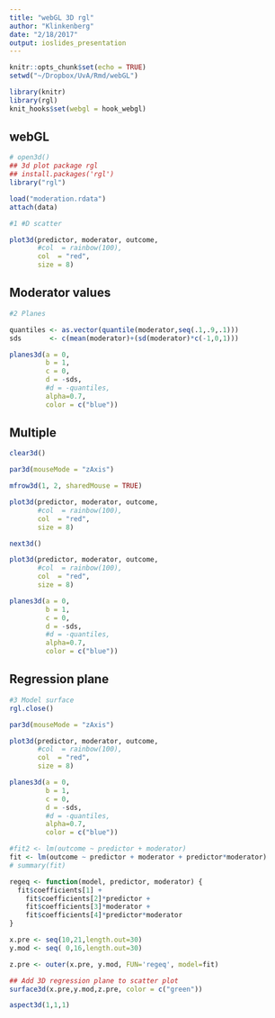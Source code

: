 ```yaml
---
title: "webGL 3D rgl"
author: "Klinkenberg"
date: "2/18/2017"
output: ioslides_presentation
---
```


```r
knitr::opts_chunk$set(echo = TRUE)
setwd("~/Dropbox/UvA/Rmd/webGL")

library(knitr)
library(rgl)
knit_hooks$set(webgl = hook_webgl)
```

## webGL { .vcenter}

```r
# open3d()
## 3d plot package rgl
## install.packages('rgl')
library("rgl")

load("moderation.rdata")
attach(data)

#1 #D scatter 

plot3d(predictor, moderator, outcome, 
       #col  = rainbow(100), 
       col  = "red",
       size = 8)
```

## Moderator values

```r

#2 Planes

quantiles <- as.vector(quantile(moderator,seq(.1,.9,.1)))
sds       <- c(mean(moderator)+(sd(moderator)*c(-1,0,1)))  

planes3d(a = 0, 
         b = 1, 
         c = 0,
         d = -sds,
         #d = -quantiles,
         alpha=0.7,
         color = c("blue"))
```

## Multiple

```r
clear3d()

par3d(mouseMode = "zAxis")

mfrow3d(1, 2, sharedMouse = TRUE)

plot3d(predictor, moderator, outcome, 
       #col  = rainbow(100), 
       col  = "red",
       size = 8)

next3d()

plot3d(predictor, moderator, outcome, 
       #col  = rainbow(100), 
       col  = "red",
       size = 8)

planes3d(a = 0, 
         b = 1, 
         c = 0,
         d = -sds,
         #d = -quantiles,
         alpha=0.7,
         color = c("blue"))
```

## Regression plane

```r
#3 Model surface  
rgl.close()

par3d(mouseMode = "zAxis")

plot3d(predictor, moderator, outcome, 
       #col  = rainbow(100), 
       col  = "red",
       size = 8)

planes3d(a = 0, 
         b = 1, 
         c = 0,
         d = -sds,
         #d = -quantiles,
         alpha=0.7,
         color = c("blue"))

#fit2 <- lm(outcome ~ predictor + moderator)
fit <- lm(outcome ~ predictor + moderator + predictor*moderator)
# summary(fit)

regeq <- function(model, predictor, moderator) { 
  fit$coefficients[1] + 
    fit$coefficients[2]*predictor + 
    fit$coefficients[3]*moderator + 
    fit$coefficients[4]*predictor*moderator
}

x.pre <- seq(10,21,length.out=30)
y.mod <- seq( 0,16,length.out=30)

z.pre <- outer(x.pre, y.mod, FUN='regeq', model=fit)

## Add 3D regression plane to scatter plot 
surface3d(x.pre,y.mod,z.pre, color = c("green"))

aspect3d(1,1,1)
```

